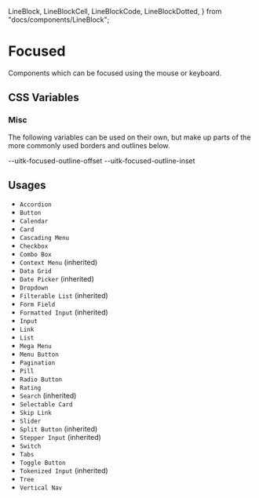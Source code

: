   LineBlock,
  LineBlockCell,
  LineBlockCode,
  LineBlockDotted,
} from "docs/components/LineBlock";

<Meta title="Documentation/Styles and Theming/Characteristics/Focused" />

# Focused

Components which can be focused using the mouse or keyboard.

## CSS Variables

### Misc

The following variables can be used on their own, but make up parts of the more commonly used borders and outlines below.

<Canvas>
  <Story name="Misc">
    <DocGrid>
      <ColorBlock colorVar="--uitk-focused-outline-color" />
      <LineBlock lineWidth="--uitk-focused-outline-width" />
      <LineBlockDotted
        lineWidth="--uitk-focused-outline-width"
        lineStyle="--uitk-focused-outline-style"
      />
      <BlankBlockCell />
      <BlankBlockCode>--uitk-focused-outline-offset</BlankBlockCode>
      <BlankBlockCell />
      <BlankBlockCode>--uitk-focused-outline-inset</BlankBlockCode>
    </DocGrid>
  </Story>
</Canvas>

## Usages

- `Accordion`
- `Button`
- `Calendar`
- `Card`
- `Cascading Menu`
- `Checkbox`
- `Combo Box`
- `Context Menu` (inherited)
- `Data Grid`
- `Date Picker` (inherited)
- `Dropdown`
- `Filterable List` (inherited)
- `Form Field`
- `Formatted Input` (inherited)
- `Input`
- `Link`
- `List`
- `Mega Menu`
- `Menu Button`
- `Pagination`
- `Pill`
- `Radio Button`
- `Rating`
- `Search` (inherited)
- `Selectable Card`
- `Skip Link`
- `Slider`
- `Split Button` (inherited)
- `Stepper Input` (inherited)
- `Switch`
- `Tabs`
- `Toggle Button`
- `Tokenized Input` (inherited)
- `Tree`
- `Vertical Nav`
